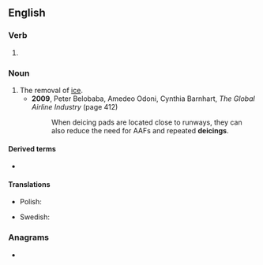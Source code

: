 {{also|de-icing}}
==English==

===Verb===
{{head|en|verb form}}

# {{present participle of|en|deice|nocat=1}}

===Noun===
{{en-noun|~}}

# The removal of [[ice]].
#* '''2009''', Peter Belobaba, Amedeo Odoni, Cynthia Barnhart, ''The Global Airline Industry'' (page 412)
#*: When deicing pads are located close to runways, they can also reduce the need for AAFs and repeated '''deicings'''.

====Derived terms====
* {{l|en|deicing boot}}

====Translations====
{{trans-top|}}
* Polish: {{t|pl|odladzanie|n}}
{{trans-mid}}
* Swedish: {{t|sv|avisning|c}}
{{trans-bottom}}

===Anagrams===
* {{anagrams|en|a=cdegiin|digenic}}